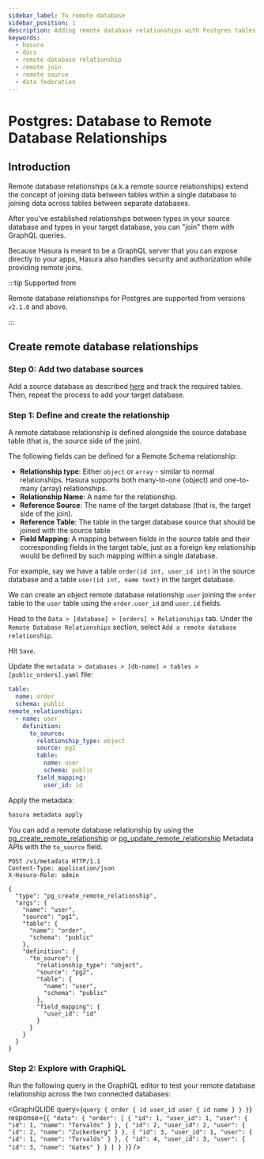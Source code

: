 ```yaml
---
sidebar_label: To remote database
sidebar_position: 1
description: Adding remote database relationships with Postgres tables in Hasura
keywords:
  - hasura
  - docs
  - remote database relationship
  - remote join
  - remote source
  - data federation
---
```



# Postgres: Database to Remote Database Relationships

## Introduction

Remote database relationships (a.k.a remote source relationships) extend the concept of joining data between tables
within a single database to joining data across tables between separate databases.

After you've established relationships between types in your source database and types in your target database, you can
"join" them with GraphQL queries.

Because Hasura is meant to be a GraphQL server that you can expose directly to your apps, Hasura also handles security
and authorization while providing remote joins.

:::tip Supported from

Remote database relationships for Postgres are supported from versions `v2.1.0` and above.

:::

## Create remote database relationships

### Step 0: Add two database sources

Add a source database as described [here](/databases/connect-db/index.mdx) and track the required tables. Then, repeat
the process to add your target database.

### Step 1: Define and create the relationship

A remote database relationship is defined alongside the source database table (that is, the source side of the join).

The following fields can be defined for a Remote Schema relationship:

- **Relationship type**: Either `object` or `array` - similar to normal relationships. Hasura supports both many-to-one
  (object) and one-to-many (array) relationships.
- **Relationship Name**: A name for the relationship.
- **Reference Source**: The name of the target database (that is, the target side of the join).
- **Reference Table**: The table in the target database source that should be joined with the source table
- **Field Mapping**: A mapping between fields in the source table and their corresponding fields in the target table,
  just as a foreign key relationship would be defined by such mapping within a single database.

For example, say we have a table `order(id int, user_id int)` in the source database and a table
`user(id int, name text)` in the target database.

We can create an object remote database relationship `user` joining the `order` table to the `user` table using the
`order.user_id` and `user.id` fields.

<Tabs groupId="user-preference" className="api-tabs">
<TabItem value="console" label="Console">

Head to the `Data > [database] > [orders] > Relationships` tab. Under the `Remote Database Relationships` section,
select `Add a remote database relationship`.

<Thumbnail
  src="/img/databases/postgres/schema/create-remote-source-relationship.png"
  alt="Create remote database relationships"
/>

Hit `Save`.

</TabItem>
<TabItem value="cli" label="CLI">

Update the `metadata > databases > [db-name] > tables > [public_orders].yaml` file:

```yaml {4-14}
table:
  name: order
  schema: public
remote_relationships:
  - name: user
    definition:
      to_source:
        relationship_type: object
        source: pg2
        table:
          name: user
          schema: public
        field_mapping:
          user_id: id
```

Apply the metadata:

```bash
hasura metadata apply
```

</TabItem>
<TabItem value="api" label="API">

You can add a remote database relationship by using the
[pg_create_remote_relationship](/api-reference/metadata-api/remote-relationships.mdx#metadata-pg-create-remote-relationship)
or
[pg_update_remote_relationship](/api-reference/metadata-api/remote-relationships.mdx#metadata-pg-update-remote-relationship)
Metadata APIs with the `to_source` field.

```http
POST /v1/metadata HTTP/1.1
Content-Type: application/json
X-Hasura-Role: admin

{
  "type": "pg_create_remote_relationship",
  "args": {
    "name": "user",
    "source": "pg1",
    "table": {
      "name": "order",
      "schema": "public"
    },
    "definition": {
      "to_source": {
        "relationship_type": "object",
        "source": "pg2",
        "table": {
          "name": "user",
          "schema": "public"
        },
        "field_mapping": {
          "user_id": "id"
        }
      }
    }
  }
}
```

</TabItem>
</Tabs>

### Step 2: Explore with GraphiQL

Run the following query in the GraphiQL editor to test your remote database relationship across the two connected
databases:

<GraphiQLIDE
  query={`query {
  order {
    id
    user_id
    user {
      id
      name
    }
  }
}`}
  response={`{
  "data": {
    "order": [
      {
        "id": 1,
        "user_id": 1,
        "user": {
          "id": 1,
          "name": "Torvalds"
        }
      },
      {
        "id": 2,
        "user_id": 2,
        "user": {
          "id": 2,
          "name": "Zuckerberg"
        }
      },
      {
        "id": 3,
        "user_id": 1,
        "user": {
          "id": 1,
          "name": "Torvalds"
        }
      },
      {
        "id": 4,
        "user_id": 3,
        "user": {
          "id": 3,
          "name": "Gates"
        }
      }
    ]
  }
}`}
/>
